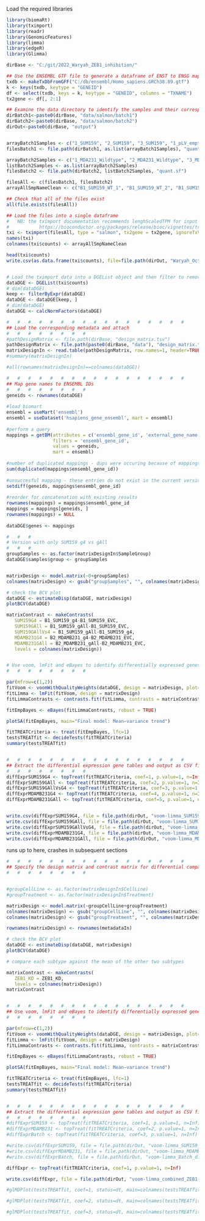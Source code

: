 
Load the required libraries

```r
library(biomaRt)
library(tximport)
library(readr)
library(GenomicFeatures)
library(limma)
library(edgeR)
library(Glimma)
```


```r
dirBase <- "C:/git/2022_Waryah_ZEB1_inhibition/"

## Use the ENSEMBL GTF file to generate a dataframe of ENST to ENSG mappings
txdb <- makeTxDbFromGFF("C:/db/ensembl/Homo_sapiens.GRCh38.89.gtf")
k <- keys(txdb, keytype = "GENEID")
df <- select(txdb, keys = k, keytype = "GENEID", columns = "TXNAME")
tx2gene <- df[, 2:1]

## Examine the data directory to identify the samples and their corresponding quant.sf files
dirBatch1<-paste0(dirBase, "data/salmon/batch1")
dirBatch2<-paste0(dirBase, "data/salmon/batch2")
dirOut<-paste0(dirBase, "output")


arrayBatch1Samples <- c("1_SUM159", "2_SUM159", "3_SUM159", "1_pLV_empty_control", "2_pLV_empty_control", "3_pLV_empty_control", "1_pLV_Guide_4", "2_pLV_Guide_4", "3_pLV_Guide_4", "1_pLV_All_Guides", "2_pLV_All_Guides", "3_pLV_All_Guides")
filesBatch1 <- file.path(dirBatch1, as.list(arrayBatch1Samples), "quant.sf")

arrayBatch2Samples <- c("1_MDA231_Wildtype", "2_MDA231_Wildtype", "3_MDA231_Wildtype", "1_MDA231_empty_control", "2_MDA231_empty_control", "3_MDA231_empty_control", "1_MDA231_gRNA_All", "2_MDA231_gRNA_All", "3_MDA231_gRNA_All", "1_MDA231_gRNA4", "2_MDA231_gRNA4", "3_MDA231_gRNA4", "1_SUM159_Wildtype", "2_SUM159_Wildtype", "3_SUM159_Wildtype")
listBatch2Samples <- as.list(arrayBatch2Samples)
filesBatch2 <- file.path(dirBatch2, listBatch2Samples, "quant.sf")

filesAll <- c(filesBatch1, filesBatch2)
arrayAllSmpNameClean <- c("B1_SUM159_WT_1", "B1_SUM159_WT_2", "B1_SUM159_WT_3", "B1_SUM159_EVC_1", "B1_SUM159_EVC_2", "B1_SUM159_EVC_3", "B1_SUM159_g4_1", "B1_SUM159_g4_2", "B1_SUM159_g4_3", "B1_SUM159_gAll_1", "B1_SUM159_gAll_2", "B1_SUM159_gAll_3", "B2_MDAMB231_WT_1", "B2_MDAMB231_WT_2", "B2_MDAMB231_WT_3", "B2_MDAMB231_EVC_1", "B2_MDAMB231_EVC_2", "B2_MDAMB231_EVC_3", "B2_MDAMB231_gAll_1", "B2_MDAMB231_gAll_2", "B2_MDAMB231_gAll_3", "B2_MDAMB231_g4_1", "B2_MDAMB231_g4_2", "B2_MDAMB231_g4_3", "B2_SUM159_WT_1", "B2_SUM159_WT_2", "B2_SUM159_WT_3")

## Check that all of the files exist
all(file.exists(filesAll))

```

```r

## Load the files into a single dataframe
#	NB: the tximport documentation recommends lenghScaledTPM for input to voom limma but I am yet to discuss this with Gordon
#			https://bioconductor.org/packages/release/bioc/vignettes/tximport/inst/doc/tximport.html
txi <- tximport(filesAll, type = "salmon", tx2gene = tx2gene, ignoreTxVersion=TRUE,  countsFromAbundance = "lengthScaledTPM")
names(txi)
colnames(txi$counts) <- arrayAllSmpNameClean

head(txi$counts)
write.csv(as.data.frame(txi$counts), file=file.path(dirOut, "Waryah_Oct2017_ZEB1-epiCRISPR_QuantGeneLevel_lengthScaledTPM.csv"))


# Load the tximport data into a DGEList object and then filter to remove genes with very low expression
dataDGE <- DGEList(txi$counts)
# dim(dataDGE)
keep <- filterByExpr(dataDGE)
dataDGE <- dataDGE[keep, ]
# dim(dataDGE)
dataDGE <- calcNormFactors(dataDGE)

#	#	#	#	#	#	#	#	#	#	#	#	#	#	#	#	#
## Load the corresponding metadata and attach
#	#	#	#	#	#	#	#
#pathDesignMatrix <- file.path(dirBase, "design_matrix.tsv")
pathDesignMatrix <- file.path(paste0(dirBase, "data"), "design_matrix.tsv")
matrixDesignIn <- read.table(pathDesignMatrix, row.names=1, header=TRUE, sep="\t")
#summary(matrixDesignIn)

#all(rownames(matrixDesignIn)==colnames(dataDGE))

```


```r



#	#	#	#	#	#	#	#	#	#	#	#	#	#	#	#	#
## Map gene names to ENSEMBL IDs
#	#	#	#	#	#	#	#
geneids <- rownames(dataDGE)
 
#load biomart
ensembl = useMart('ensembl')
ensembl = useDataset('hsapiens_gene_ensembl', mart = ensembl)
 
#perform a query
mappings = getBM(attributes = c('ensembl_gene_id', 'external_gene_name'),
                 filters = 'ensembl_gene_id',
                 values = geneids,
                 mart = ensembl)
 
#number of duplicated mappings - dups were occuring because of mappings to the HGNC symbols
sum(duplicated(mappings$ensembl_gene_id))
 
#unsuccesful mapping - these entries do not exist in the current version of ENSEMBL
setdiff(geneids, mappings$ensembl_gene_id)
 
#reorder for concatenation with existing results
rownames(mappings) = mappings$ensembl_gene_id
mappings = mappings[geneids, ]
rownames(mappings) = NULL
 
dataDGE$genes <- mappings


```


```r

#	#	#
# Version with only SUM159 g4 vs gAll
#	#	#
groupSamples <- as.factor(matrixDesignIn$SampleGroup)
dataDGE$samples$group <- groupSamples


matrixDesign <- model.matrix(~0+groupSamples)
colnames(matrixDesign) <- gsub("groupSamples", "", colnames(matrixDesign))

# check the BCV plot
dataDGE <- estimateDisp(dataDGE, matrixDesign)
plotBCV(dataDGE)

matrixContrast <- makeContrasts(
   SUM159G4 = B1_SUM159_g4-B1_SUM159_EVC,
   SUM159GAll = B1_SUM159_gAll-B1_SUM159_EVC,
   SUM159GAllVs4 = B1_SUM159_gAll-B1_SUM159_g4,
   MDAMB231G4 = B2_MDAMB231_g4-B2_MDAMB231_EVC,
   MDAMB231GAll = B2_MDAMB231_gAll-B2_MDAMB231_EVC,
   levels = colnames(matrixDesign))


# Use voom, lmFit and eBayes to identify differentially expressed genes
#	#	#	#	#	#	#	#

par(mfrow=c(1,2))
fitVoom <- voomWithQualityWeights(dataDGE, design = matrixDesign, plot=TRUE)
fitLimma <- lmFit(fitVoom, design = matrixDesign)
fitLimmaContrasts <- contrasts.fit(fitLimma, contrasts = matrixContrast)

fitEmpBayes <- eBayes(fitLimmaContrasts, robust = TRUE)

plotSA(fitEmpBayes, main="Final model: Mean−variance trend")

fitTREATCriteria <- treat(fitEmpBayes, lfc=1)
testsTREATfit <- decideTests(fitTREATCriteria)
summary(testsTREATfit)


#	#	#	#	#	#	#	#	#	#	#	#	#	#	#	#	#
## Extract the differential expression gene tables and output as CSV files and glimma plots
#	#	#	#	#	#	#	#
diffExprSUM159G4 <- topTreat(fitTREATCriteria, coef=1, p.value=1, n=Inf)
diffExprSUM159GAll <- topTreat(fitTREATCriteria, coef=2, p.value=1, n=Inf)
diffExprSUM159GAllVsG4 <- topTreat(fitTREATCriteria, coef=3, p.value=1, n=Inf)
diffExprMDAMB231G4 <- topTreat(fitTREATCriteria, coef=4, p.value=1, n=Inf)
diffExprMDAMB231GAll <- topTreat(fitTREATCriteria, coef=5, p.value=1, n=Inf)


write.csv(diffExprSUM159G4, file = file.path(dirOut, "voom-limma_SUM159_G4-EVC_diffExpr.csv"))
write.csv(diffExprSUM159GAll, file = file.path(dirOut, "voom-limma_SUM159_GAll-EVC_diffExpr.csv"))
write.csv(diffExprSUM159GAllVsG4, file = file.path(dirOut, "voom-limma_SUM159_GAll-G4_diffExpr.csv"))
write.csv(diffExprMDAMB231G4, file = file.path(dirOut, "voom-limma_MDAMB231_G4-EVC_diffExpr.csv"))
write.csv(diffExprMDAMB231GAll, file = file.path(dirOut, "voom-limma_MDAMB231_GAll-EVC_diffExpr.csv"))


```

runs up to here, crashes in subsequent sections

```r
#	#	#	#	#	#	#	#	#	#	#	#	#	#	#	#	#
## Specify the design matrix and contrast matrix for differential comparisons
#	#	#	#	#	#	#	#


#groupCellLine <- as.factor(matrixDesignIn$CellLine)
#groupTreatment <- as.factor(matrixDesignIn$Treatment)

matrixDesign <- model.matrix(~groupCellLine+groupTreatment)
colnames(matrixDesign) <- gsub("groupCellLine", "", colnames(matrixDesign))
colnames(matrixDesign) <- gsub("groupTreatment", "", colnames(matrixDesign))

rownames(matrixDesign) <- rownames(metadataIn)

# check the BCV plot
dataDGE <- estimateDisp(dataDGE, matrixDesign)
plotBCV(dataDGE)

# compare each subtype against the mean of the other two subtypes

matrixContrast <- makeContrasts(
   ZEB1_KD = ZEB1_KD,
   levels = colnames(matrixDesign))   
matrixContrast


#	#	#	#	#	#	#	#	#	#	#	#	#	#	#	#	#
## Use voom, lmFit and eBayes to identify differentially expressed genes
#	#	#	#	#	#	#	#

par(mfrow=c(1,2))
fitVoom <- voomWithQualityWeights(dataDGE, design = matrixDesign, plot=TRUE)
fitLimma <- lmFit(fitVoom, design = matrixDesign)
fitLimmaContrasts <- contrasts.fit(fitLimma, contrasts = matrixContrast)

fitEmpBayes <- eBayes(fitLimmaContrasts, robust = TRUE)

plotSA(fitEmpBayes, main="Final model: Mean−variance trend")

fitTREATCriteria <- treat(fitEmpBayes, lfc=1)
testsTREATfit <- decideTests(fitTREATCriteria)
summary(testsTREATfit)


#	#	#	#	#	#	#	#	#	#	#	#	#	#	#	#	#
## Extract the differential expression gene tables and output as CSV files and glimma plots
#	#	#	#	#	#	#	#
#diffExprSUM159 <- topTreat(fitTREATCriteria, coef=1, p.value=1, n=Inf)
#diffExprMDAMB231 <- topTreat(fitTREATCriteria, coef=2, p.value=1, n=Inf)
#diffExprBatch <- topTreat(fitTREATCriteria, coef=3, p.value=1, n=Inf)

#write.csv(diffExprSUM159, file = file.path(dirOut, "voom-limma_SUM159_diffExpr.csv"))
#write.csv(diffExprMDAMB231, file = file.path(dirOut, "voom-limma_MDAMB231_diffExpr.csv"))
#write.csv(diffExprBatch, file = file.path(dirOut, "voom-limma_Batch_diffExpr.csv"))

diffExpr <- topTreat(fitTREATCriteria, coef=1, p.value=1, n=Inf)

write.csv(diffExpr, file = file.path(dirOut, "voom-limma_combined_ZEB1-KD_diffExpr.csv"))

#glMDPlot(testsTREATfit, coef=1, status=dt, main=colnames(testsTREATfit)[1], side.main="external_gene_name", counts=dataDGE$counts, groups=groupSamples, html="SUM159", launch=FALSE, path=dirBase, folder="SUM159")

#glMDPlot(testsTREATfit, coef=2, status=dt, main=colnames(testsTREATfit)[2], side.main="external_gene_name", counts=dataDGE$counts, groups=groupSamples, html="MDAMB231", launch=FALSE, path=dirBase, folder="MDAMB231")

#glMDPlot(testsTREATfit, coef=3, status=dt, main=colnames(testsTREATfit)[3], side.main="external_gene_name", counts=dataDGE$counts, groups=groupSamples, html="BatchEffects", launch=FALSE, path=dirBase, folder="BatchEffects")

```
